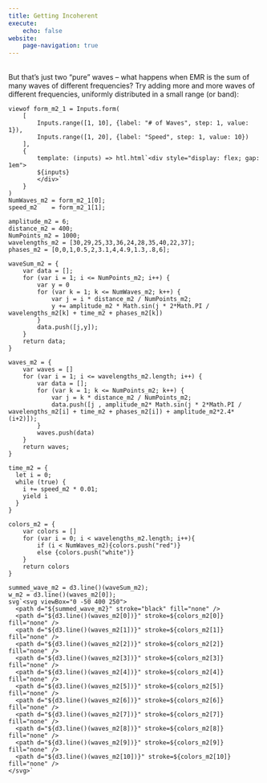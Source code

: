 ```yaml
---
title: Getting Incoherent
execute:
    echo: false
website:
    page-navigation: true
---
```


<br />
But that's just two "pure" waves -- what happens when EMR is the sum of many waves of different frequencies? Try adding more and more waves of different frequencies, uniformly distributed in a small range (or band):
<br />

```ojs

viewof form_m2_1 = Inputs.form(
    [
        Inputs.range([1, 10], {label: "# of Waves", step: 1, value: 1}),
        Inputs.range([1, 20], {label: "Speed", step: 1, value: 10})
    ],
    {
        template: (inputs) => htl.html`<div style="display: flex; gap: 1em">
        ${inputs}
        </div>`
    }
)
NumWaves_m2 = form_m2_1[0];
speed_m2    = form_m2_1[1];

amplitude_m2 = 6;
distance_m2 = 400;
NumPoints_m2 = 1000;
wavelengths_m2 = [30,29,25,33,36,24,28,35,40,22,37];
phases_m2 = [0,0,1,0.5,2,3.1,4,4.9,1.3,.8,6];
```

```ojs
waveSum_m2 = {
    var data = [];
    for (var i = 1; i <= NumPoints_m2; i++) {
        var y = 0
        for (var k = 1; k <= NumWaves_m2; k++) {
            var j = i * distance_m2 / NumPoints_m2;
            y += amplitude_m2 * Math.sin(j * 2*Math.PI / wavelengths_m2[k] + time_m2 + phases_m2[k])
        }
        data.push([j,y]);
    }
    return data;
}
```

```ojs
waves_m2 = {
    var waves = []
    for (var i = 1; i <= wavelengths_m2.length; i++) {
        var data = [];
        for (var k = 1; k <= NumPoints_m2; k++) {
            var j = k * distance_m2 / NumPoints_m2;
            data.push([j , amplitude_m2* Math.sin(j * 2*Math.PI / wavelengths_m2[i] + time_m2 + phases_m2[i]) + amplitude_m2*2.4*(i+2)]);
        }
        waves.push(data)
    }
    return waves;
}
```


```ojs
time_m2 = {
  let i = 0;
  while (true) {
    i += speed_m2 * 0.01;
    yield i
  }
}
```

```ojs

colors_m2 = {
    var colors = []
    for (var i = 0; i < wavelengths_m2.length; i++){
        if (i < NumWaves_m2){colors.push("red")}
        else {colors.push("white")}
    }
    return colors
}

summed_wave_m2 = d3.line()(waveSum_m2);
w_m2 = d3.line()(waves_m2[0]);
svg`<svg viewBox="0 -50 400 250">
  <path d="${summed_wave_m2}" stroke="black" fill="none" />
  <path d="${d3.line()(waves_m2[0])}" stroke=${colors_m2[0]} fill="none" />
  <path d="${d3.line()(waves_m2[1])}" stroke=${colors_m2[1]} fill="none" />
  <path d="${d3.line()(waves_m2[2])}" stroke=${colors_m2[2]} fill="none" />
  <path d="${d3.line()(waves_m2[3])}" stroke=${colors_m2[3]} fill="none" />
  <path d="${d3.line()(waves_m2[4])}" stroke=${colors_m2[4]} fill="none" />
  <path d="${d3.line()(waves_m2[5])}" stroke=${colors_m2[5]} fill="none" />
  <path d="${d3.line()(waves_m2[6])}" stroke=${colors_m2[6]} fill="none" />
  <path d="${d3.line()(waves_m2[7])}" stroke=${colors_m2[7]} fill="none" />
  <path d="${d3.line()(waves_m2[8])}" stroke=${colors_m2[8]} fill="none" />
  <path d="${d3.line()(waves_m2[9])}" stroke=${colors_m2[9]} fill="none" />
  <path d="${d3.line()(waves_m2[10])}" stroke=${colors_m2[10]} fill="none" />
</svg>`
```